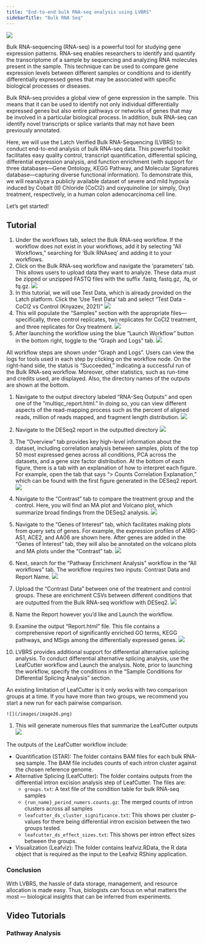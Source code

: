 ```yaml
---
title: "End-to-end bulk RNA-seq analysis using LVBRS"
sidebarTitle: "Bulk RNA Seq"
---
```


<Frame caption="Image generated using DALL·E 2 from OpenAI">
  <img src="/images/dna.png" />
</Frame>

Bulk RNA-sequencing (RNA-seq) is a powerful tool for studying gene expression patterns. RNA-seq enables researchers to identify and quantify the transcriptome of a sample by sequencing and analyzing RNA molecules present in the sample. This technique can be used to compare gene expression levels between different samples or conditions and to identify differentially expressed genes that may be associated with specific biological processes or diseases.

Bulk RNA-seq provides a global view of gene expression in the sample. This means that it can be used to identify not only individual differentially expressed genes but also entire pathways or networks of genes that may be involved in a particular biological process. In addition, bulk RNA-seq can identify novel transcripts or splice variants that may not have been previously annotated.

Here, we will use the Latch Verified Bulk RNA-Sequencing (LVBRS) to conduct end-to-end analysis of bulk RNA-seq data. This powerful toolkit facilitates easy quality control, transcript quantification, differential splicing, differential expression analysis, and function enrichment (with support for three databases—Gene Ontology, KEGG Pathway, and Molecular Signatures database—capturing diverse functional information). To demonstrate this, we will reanalyze a publicly available dataset of severe and mild hypoxia induced by Cobalt (II) Chloride (CoCl2) and oxyquinoline (or simply, Oxy) treatment, respectively, in a human colon adenocarcinoma cell line.

Let’s get started!

## Tutorial

1. Under the workflows tab, select the Bulk RNA-seq workflow. If the workflow does not exist in your workflows, add it by selecting “All Workflows,” searching for ‘Bulk RNAseq’ and adding it to your workflows.
2. Click on the Bulk RNA-seq workflow and navigate the ‘parameters’ tab. This allows users to upload data they want to analyze. These data must be zipped or unzipped FASTQ files with the suffix .fastq, fastq.gz, .fq, or fq.gz.
   ![](/images/image14.png)
3. In this tutorial, we will use Test Data, which is already provided on the Latch platform. Click the ‘Use Test Data’ tab and select “Test Data - CoCl2 vs Control (Knyazev, 2021)”
   ![](/images/image15.png)
4. This will populate the “Samples” section with the appropriate files—specifically, three control replicates, two replicates for CoCl2 treatment, and three replicates for Oxy treatment.
   ![](/images/image16.png)
5. After launching the workflow using the blue “Launch Workflow” button in the bottom right, toggle to the “Graph and Logs” tab.
   ![](/images/image17.png)

All workflow steps are shown under “Graph and Logs”. Users can view the logs for tools used in each step by clicking on the workflow node. On the right-hand side, the status is “Succeeded,” indicating a successful run of the Bulk RNA-seq workflow. Moreover, other statistics, such as run-time and credits used, are displayed. Also, the directory names of the outputs are shown at the bottom.

1. Navigate to the output directory labeled “RNA-Seq Outputs” and open one of the “multiqc_report.html.” In doing so, you can view different aspects of the read-mapping process such as the percent of aligned reads, million of reads mapped, and fragment length distribution.
   ![](/images/image18.png)
1. Navigate to the DESeq2 report in the outputted directory
   ![](/images/image19.png)
1. The “Overview” tab provides key high-level information about the dataset, including correlation analysis between samples, plots of the top 50 most expressed genes across all conditions, PCA across the datasets, and a gene size factor distribution. At the bottom of each figure, there is a tab with an explanation of how to interpret each figure. For example, open the tab that says “> Counts Correlation Explanation,” which can be found with the first figure generated in the DESeq2 report.
   ![](/images/image20.png)
1. Navigate to the “Contrast” tab to compare the treatment group and the control. Here, you will find an MA plot and Volcano plot, which summarize broad findings from the DESeq2 analysis.
   ![](/images/image21.png)
1. Navigate to the “Genes of Interest” tab, which facilitates making plots from query sets of genes. For example, the expression profiles of A1BG-AS1, ACE2, and AA06 are shown here. After genes are added in the “Genes of Interest” tab, they will also be annotated on the volcano plots and MA plots under the “Contrast” tab.
   ![](/images/image22.png)
1. Next, search for the “Pathway Enrichment Analysis” workflow in the “All workflows” tab. The workflow requires two inputs: Contrast Data and Report Name.
   ![](/images/image23.png)
1. Upload the “Contrast Data” between one of the treatment and control groups. These are enrichment CSVs between different conditions that are outputted from the Bulk RNA-seq workflow with DESeq2.
   ![](/images/image24.png)
1. Name the Report however you’d like and Launch the workflow.
1. Examine the output “Report.html” file. This file contains a comprehensive report of significantly enriched GO terms, KEGG pathways, and MSigs among the differentially expressed genes.
   ![](/images/image25.png)

1. LVBRS provides additional support for differential alternative splicing analysis. To conduct differential alternative splicing analysis, use the LeafCutter workflow and Launch the analysis. Note, prior to launching the workflow, specify the conditions in the “Sample Conditions for Differential Splicing Analysis” section.

<Note>
  An existing limitation of LeafCutter is it only works with two comparison
  groups at a time. If you have more than two groups, we recommend you start a
  new run for each pairwise comparison.
</Note>

    ![](/images/image26.png)

1. This will generate numerous files that summarize the LeafCutter outputs
   ![](/images/image27.png)

The outputs of the LeafCutter workflow include:

- Quantification (STAR): The folder contains BAM files for each bulk RNA-seq sample. The BAM file includes counts of each intron cluster against the chosen reference genome.
- Alternative Splicing (LeafCutter): The folder contains outputs from the differential intron excision analysis step of LeafCutter. The files are:
  - `groups.txt`: A text file of the condition table for bulk RNA-seq samples
  - `{run_name}_perind_numers.counts.gz`: The merged counts of intron clusters across all samples
  - `leafcutter_ds_cluster_significance.txt`: This shows per cluster p-values for there being differential intron excision between the two groups tested.
  - `leafcutter_ds_effect_sizes.txt`: This shows per intron effect sizes between the groups.
- Visualization (Leafviz): The folder contains leafviz.RData, the R data object that is required as the input to the Leafviz RShiny application.

### Conclusion

With LVBRS, the hassle of data storage, management, and resource allocation is made easy. Thus, biologists can focus on what matters the most — biological insights that can be inferred from experiments.

## Video Tutorials

### Pathway Analysis

